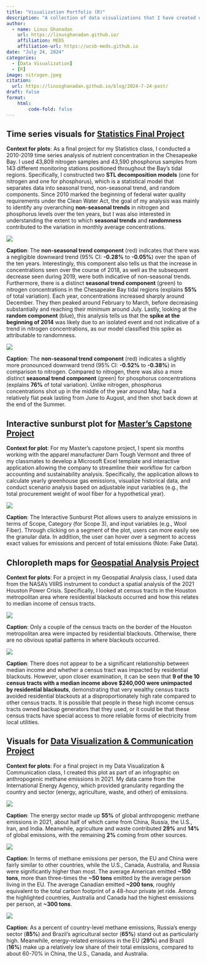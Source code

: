 ```yaml
---
title: "Visualization Portfolio (R)"
description: "A collection of data visualizations that I have created using the R programming language."
author: 
  - name: Linus Ghanadan
    url: https://linusghanadan.github.io/
    affiliation: MEDS
    affiliation-url: https://ucsb-meds.github.io
date: "July 24, 2024"
categories:
  - [Data Visualization]
  - [R]
image: nitrogen.jpeg
citation:
  url: https://linusghanadan.github.io/blog/2024-7-24-post/
draft: false
format:
    html:
        code-fold: false
---
```


## Time series visuals for [Statistics Final Project](https://linusghanadan.github.io/blog/2023-12-12-post/)

**Context for plots**: As a final project for my Statistics class, I conducted a 2010-2019 time series analysis of nutrient concentration in the Chesapeake Bay. I used 43,809 nitrogen samples and 43,590 phosphorus samples from 143 different monitoring stations positioned throughout the Bay's tidal regions. Specifically, I constructed two **STL decomposition models** (one for nitrogen and one for phosphorus), which is a statistical model that separates data into seasonal trend, non-seasonal trend, and random components. Since 2010 marked the beginning of federal water quality requirements under the Clean Water Act, the goal of my analysis was mainly to identify any overarching **non-seasonal trends** in nitrogen and phosphorus levels over the ten years, but I was also interested in understanding the extent to which **seasonal trends** and **randomness** contributed to the variation in monthly average concentrations.

![](nitrogen.jpeg)

**Caption**: The **non-seasonal trend component** (red) indicates that there was a negligible downward trend (95% CI: **-0.28%** to **-0.05%**) over the span of the ten years. Interestingly, this component also tells us that the increase in concentrations seen over the course of 2018, as well as the subsequent decrease seen during 2019, were both indicative of non-seasonal trends. Furthermore, there is a distinct **seasonal trend component** (green) to nitrogen concentrations in the Chesapeake Bay tidal regions (explains **55%** of total variation). Each year, concentrations increased sharply around December. They then peaked around February to March, before decreasing substantially and reaching their minimum around July. Lastly, looking at the **random component** (blue), this analysis tells us that the **spike at the beginning of 2014** was likely due to an isolated event and not indicative of a trend in nitrogen concentrations, as our model classified this spike as attributable to randomness.

![](phos.jpeg)

**Caption**: The **non-seasonal trend component** (red) indicates a slightly more pronounced downward trend (95% CI: **-0.52%** to **-0.38%**) in comparison to nitrogen. Compared to nitrogen, there was also a more distinct **seasonal trend component** (green) for phosphorus concentrations (explains **76%** of total variation). Unlike nitrogen, phosphorus concentrations shot up in the middle of the year around May, had a relatively flat peak lasting from June to August, and then shot back down at the end of the Summer.

## Interactive sunburst plot for [Master's Capstone Project](https://linusghanadan.github.io/blog/2024-6-20-post/)

**Context for plot**: For my Master’s capstone project, I spent six months working with the apparel manufacturer Darn Tough Vermont and three of my classmates to develop a Microsoft Excel template and interactive application allowing the company to streamline their workflow for carbon accounting and sustainability analysis. Specifically, the application allows to calculate yearly greenhouse gas emissions, visualize historical data, and conduct scenario analysis based on adjustable input variables (e.g., the total procurement weight of wool fiber for a hypothetical year).

![](visualization-image.jpeg)

**Caption**: The Interactive Sunburst Plot allows users to analyze emissions in terms of Scope, Category (for Scope 3), and input variables (e.g., Wool Fiber). Through clicking on a segment of the plot, users can more easily see the granular data. In addition, the user can hover over a segment to access exact values for emissions and percent of total emissions (Note: Fake Data).

## Chloropleth maps for [Geospatial Analysis Project](https://linusghanadan.github.io/blog/2024-1-20-post/)

**Context for plots**: For a project in my Geospatial Analysis class, I used data from the NASA's VIIRS instrument to conduct a spatial analysis of the 2021 Houston Power Crisis. Specifically, I looked at census tracts in the Houston metropolitan area where residential blackouts occurred and how this relates to median income of census tracts.

![](blackouts.jpeg)

**Caption**: Only a couple of the census tracts on the border of the Houston metropolitan area were impacted by residential blackouts. Otherwise, there are no obvious spatial patterns in where blackouts occurred.

![](income.jpeg)

**Caption**: There does not appear to be a significant relationship between median income and whether a census tract was impacted by residential blackouts. However, upon closer examination, it can be seen that **9 of the 10 census tracts with a median income above $240,000 were unimpacted by residential blackouts**, demonstrating that very wealthy census tracts avoided residential blackouts at a disproportionately high rate compared to other census tracts. It is possible that people in these high income census tracts owned backup generators that they used, or it could be that these census tracts have special access to more reliable forms of electricity from local utilities.

## Visuals for [Data Visualization & Communication Project](https://linusghanadan.github.io/blog/2024-3-12-post/)

**Context for plots**: For a final project in my Data Visualization & Communication class, I created this plot as part of an infographic on anthropogenic methane emissions in 2021. My data came from the International Energy Agency, which provided granularity regarding the country and sector (energy, agriculture, waste, and other) of emissions.

![](plot-1.jpeg)

**Caption**: The energy sector made up **55%** of global anthropogenic methane emissions in 2021, about half of which came from China, Russia, the U.S., Iran, and India. Meanwhile, agriculture and waste contributed **29%** and **14%** of global emissions, with the remaining **2%** coming from other sources.

![](plot-2.jpeg)

**Caption**: In terms of methane emissions per person, the EU and China were fairly similar to other countries, while the U.S., Canada, Australia, and Russia were significantly higher than most. The average American emitted **\~150 tons**, more than three-times the **\~50 tons** emitted by the average person living in the EU. The average Canadian emitted **\~200 tons**, roughly equivalent to the total carbon footprint of a 48-hour private jet ride. Among the highlighted countries, Australia and Canada had the highest emissions per person, at **\~300 tons**.

![](plot-3.jpeg)

**Caption**: As a percent of country-level methane emissions, Russia's energy sector (**85%**) and Brazil's agricultural sector (**65%**) stand out as particularly high. Meanwhile, energy-related emissions in the EU (**29%**) and Brazil (**16%**) make up a relatively low share of their total emissions, compared to about 60-70% in China, the U.S., Canada, and Australia.
